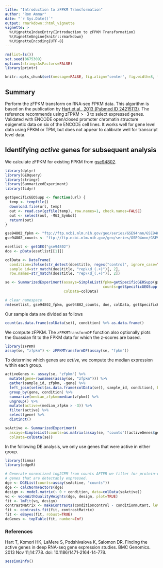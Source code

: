 ```yaml
---
title: "Introduction to zFPKM Transformation"
author: "Ron Ammar"
date: "`r Sys.Date()`"
output: rmarkdown::html_vignette
vignette: >
  %\VignetteIndexEntry{Introduction to zFPKM Transformation}
  %\VignetteEngine{knitr::rmarkdown}
  %\VignetteEncoding{UTF-8}
---
```


```r
rm(list=ls())
set.seed(8675309)
options(stringsAsFactors=FALSE)
library(printr)

knitr::opts_chunk$set(message=FALSE, fig.align="center", fig.width=8, fig.height=6)
```

## Summary

Perform the zFPKM transform on RNA-seq FPKM data. This algorithm is based on the publication by [Hart et al., 2013 
(Pubmed ID 24215113)](https://www.ncbi.nlm.nih.gov/pubmed/24215113). The reference recommends using zFPKM > -3 to select 
expressed genes. Validated with ENCODE open/closed promoter chromatin structure epigenetic data on six of the ENCODE 
cell lines. It works well for gene level data using FPKM or TPM, but does not appear to calibrate well for transcript level 
data.

## Identifying *active* genes for subsequent analysis

We calculate zFPKM for existing FPKM from [gse94802](https://www.ncbi.nlm.nih.gov/geo/query/acc.cgi?acc=gse94802).

```r
library(dplyr)
library(GEOquery)
library(stringr)
library(SummarizedExperiment)
library(tidyr)

getSpecificGEOSupp <- function(url) {
  temp <- tempfile()
  download.file(url, temp)
  out <- read.csv(gzfile(temp), row.names=1, check.names=FALSE)
  out <- select(out, -MGI_Symbol)
  return(out)
}

gse94802_fpkm <- "ftp://ftp.ncbi.nlm.nih.gov/geo/series/GSE94nnn/GSE94802/suppl/GSE94802_Minkina_etal_normalized_FPKM.csv.gz"
gse94802_counts <- "ftp://ftp.ncbi.nlm.nih.gov/geo/series/GSE94nnn/GSE94802/suppl/GSE94802_Minkina_etal_raw_counts.csv.gz"

esetlist <- getGEO("gse94802")
doe <- pData(esetlist[[1]])

colData <- DataFrame(
  condition=ifelse(str_detect(doe$title, regex("control", ignore_case=TRUE)), "control", "mutant"),
  sample_id=str_match(doe$title, "rep\\d_(.+)")[, 2],
  row.names=str_match(doe$title, "rep\\d_(.+)")[, 2])

se <- SummarizedExperiment(assays=SimpleList(fpkm=getSpecificGEOSupp(gse94802_fpkm),
                                             counts=getSpecificGEOSupp(gse94802_counts)),
                           colData=colData)

# clear namespace
rm(esetlist, gse94802_fpkm, gse94802_counts, doe, colData, getSpecificGEOSupp)
```

Our sample data are divided as follows

```r
count(as.data.frame(colData(se)), condition) %>% as.data.frame()
```

We compute zFPKM. The `zFPKMTransformDF` function also optionally plots the Guassian fit to the FPKM data for which the z-scores are based.

```r
library(zFPKM)
assay(se, "zfpkm") <- zFPKMTransformDF(assay(se, "fpkm"))
```

To determine which genes are *active*, we compute the median expression within each group.

```r
activeGenes <- assay(se, "zfpkm") %>%
  mutate(gene=rownames(assay(se, "zfpkm"))) %>%
  gather(sample_id, zfpkm, -gene) %>%
  left_join(select(as.data.frame(colData(se)), sample_id, condition), by="sample_id") %>%
  group_by(gene, condition) %>%
  summarize(median_zfpkm=median(zfpkm)) %>%
  ungroup() %>%
  mutate(active=(median_zfpkm > -3)) %>%
  filter(active) %>%
  select(gene) %>%
  distinct()

seActive <- SummarizedExperiment(
  assays=SimpleList(counts=as.matrix(assay(se, "counts")[activeGenes$gene, ])),
  colData=colData(se))
```

In the following DE analysis, we only use genes that were active in either group.

```r
library(limma)
library(edgeR)

# Generate normalized log2CPM from counts AFTER we filter for protein-coding
# genes that are detectably expressed.
dge <- DGEList(counts=assay(seActive, "counts"))
dge <- calcNormFactors(dge)
design <- model.matrix(~ 0 + condition, data=colData(seActive))
vq <- voomWithQualityWeights(dge, design, plot=TRUE)
fit <- lmFit(vq, design)
contrastMatrix <- makeContrasts(conditioncontrol - conditionmutant, levels=design)
fit <- contrasts.fit(fit, contrastMatrix)
fit <- eBayes(fit, robust=TRUE)
deGenes <- topTable(fit, number=Inf)
```


### References

Hart T, Komori HK, LaMere S, Podshivalova K, Salomon DR. Finding the active genes in deep RNA-seq gene expression 
studies. BMC Genomics. 2013 Nov 11;14:778. doi: 10.1186/1471-2164-14-778.


```r
sessionInfo()
```
